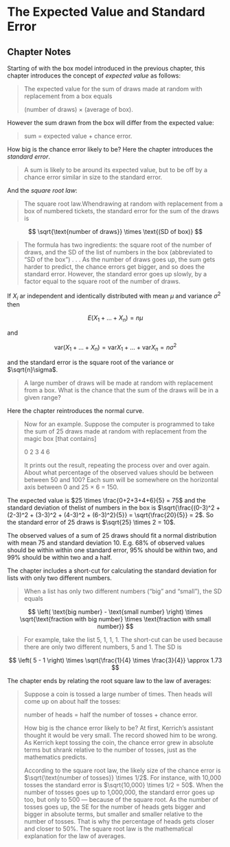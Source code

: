 # The Expected Value and Standard Error {#expected_value}

## Chapter Notes

Starting of with the box model introduced in the previous chapter, this chapter introduces the concept of *expected value* as follows:

> The expected value for the sum of draws made at random with replacement from a box equals
>
> (number of draws) × (average of box).

However the sum drawn from the box will differ from the expected value:

> sum = expected value + chance error.

How big is the chance error likely to be? Here the chapter introduces the *standard error*.

> A sum is likely to be around its expected value, but to be off by a chance error similar in size to the standard error.

And the *square root law*:

> The square root law.Whendrawing at random with replacement from a box of numbered tickets, the standard error for the sum of the draws is

$$
\sqrt{\text{number of draws}} \times \text{(SD of box)}
$$

> The formula has two ingredients: the square root of the number of draws, and the SD of the list of numbers in the box (abbreviated to “SD of the box”) . . . As the number of draws goes up, the sum gets harder to predict, the chance errors get bigger, and so does the standard error. However, the standard error goes up slowly, by a factor equal to the square root of the number of draws.

If $X_i$ ar independent and identically distributed with mean $\mu$ and variance $\sigma^2$ then

$$
E\left(X_1 + \dots + X_n\right) = n\mu
$$

and

$$
\text{var}\left(X_1 + \dots + X_n\right) = \text{var}X_1 + \dots + \text{var}X_n = n\sigma^2
$$

and the standard error is the square root of the variance or $\sqrt{n}\sigma$.

> A large number of draws will be made at random with replacement from a box. What is the chance that the sum of the draws will be in a given range?

Here the chapter reintroduces the normal curve.

> Now for an example. Suppose the computer is programmed to take the sum of 25 draws made at random with replacement from the magic box [that contains]
>
> 0 2 3 4 6
>
> It prints out the result, repeating the process over and over again. About what percentage of the observed values should be between between 50 and 100? Each sum will be somewhere on the horizontal axis between 0 and 25 × 6 = 150.

The expected value is $25 \times \frac{0+2+3+4+6}{5} = 75$ and the standard deviation of thelist of numbers in the box is $\sqrt{\frac{(0-3)^2 + (2-3)^2 + (3-3)^2 + (4-3)^2 + (6-3)^2}{5}} = \sqrt{\frac{20}{5}} = 2$. So the standard error of 25 draws is $\sqrt{25} \times 2 = 10$.

The observed values of a sum of 25 draws should fit a normal distribution with mean 75 and standard deviation 10. E.g. 68% of observed values should be within within one standard error, 95% should be within two, and 99% should be within two and a half.

The chapter includes a short-cut for calculating the standard deviation for lists with only two different numbers.

> When a list has only two different numbers (“big” and “small”), the SD equals

$$
\left( \text{big number} - \text{small number} \right) \times \sqrt{\text{fraction with big number} \times \text{fraction with small number}}
$$

> For example, take the list 5, 1, 1, 1. The short-cut can be used because there are only two different numbers, 5 and 1. The SD is

$$
\left( 5 - 1 \right) \times \sqrt{\frac{1}{4} \times \frac{3}{4}} \approx 1.73
$$

The chapter ends by relating the root square law to the law of averages:

> Suppose a coin is tossed a large number of times. Then heads will come up on about half the
tosses:
>
> number of heads = half the number of tosses + chance error.
> 
> How big is the chance error likely to be? At first, Kerrich’s assistant thought it would be very small. The record showed him to be wrong. As Kerrich kept tossing the coin, the chance error grew in absolute terms but shrank relative to the number of tosses, just as the mathematics predicts.
>
>According to the square root law, the likely size of the chance error is $\sqrt{\text{number of tosses}} \times 1/2$. For instance, with 10,000 tosses the standard error is $\sqrt{10,000} \times 1/2 = 50$. When the number of tosses goes up to 1,000,000, the standard error goes up too, but only to 500 — because of the square root. As the number of tosses goes up, the SE for the number of heads gets bigger and bigger in absolute terms, but smaller and smaller relative to the number of tosses. That is why the percentage of heads gets closer and closer to 50%. The square root law is the mathematical explanation for the law of averages.
